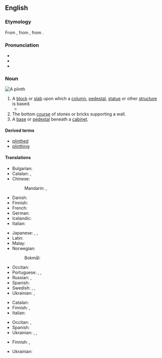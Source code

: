 ==English==

===Etymology===
From {{uder|en|fr|plinthe}}, from {{uder|en|la|plinthus}}, from {{uder|en|grc|πλίνθος||brick}}.

===Pronunciation===
* {{IPA|en|/plɪnθ/}}
* {{audio|en|LL-Q1860 (eng)-Vealhurl-plinth.wav |Audio (UK)}}
* {{rhymes|en|ɪnθ|s=1}}

{{wikipedia}}

===Noun===
[[Image:Plinth.jpg|thumb|A plinth]]
{{en-noun}}

# A [[block]] or [[slab]] upon which a [[column]], [[pedestal]], [[statue]] or other [[structure]] is based.
#* {{quote-book|en|year=1963|author={{w|Margery Allingham}}
|title={{w|The China Governess}}
|chapter=Foreword|url=http://openlibrary.org/works/OL2004261W
|passage=He turned back to the scene before him and the enormous new block of council dwellings. The design was some way after Corbusier but the block was built up on '''plinths''' and resembled an Atlantic liner swimming diagonally across the site.}}
# The bottom [[course]] of stones or bricks supporting a wall.
# A [[base]] or [[pedestal]] beneath a [[cabinet]].

====Derived terms====
* [[plinthed]] {{i|adjective}}
* [[plinthing]] {{i|verb}}

====Translations====
{{trans-top|base for column, pedestal or statue}}
* Bulgarian: {{t+|bg|пиедестал|m}}
* Catalan: {{t+|ca|sòcol|m}}, {{t|ca|basament|m}}
* Chinese:
*: Mandarin: {{t+|cmn|礎|sc=Hani}}, {{t+|cmn|础|tr=chǔ|sc=Hani}}
* Danish: {{t|da|sokkel|c}}
* Finnish: {{t+|fi|jalusta}}
* French: {{t+|fr|plinthe|f}}
* German: {{t+|de|Sockel|m}}
* Icelandic: {{t|is|sökull|m}}
* Italian: {{t+|it|plinto|m}}
{{trans-mid}}
* Japanese: {{t+|ja|台座|tr=だいざ, ''daiza''}}, {{t|ja|柱礎|tr=ちゅうそ, ''chuuso''}}, {{t|ja|根石|tr=ねいし, ''neishi''}}
* Latin: {{t|la|plinthus|m}}
* Malay: {{t|ms|alas tiang}}
* Norwegian:
*: Bokmål: {{t+|nb|sokkel}}
* Occitan: {{t|oc|plint|m}}
* Portuguese: {{t|pt|plinto|m}}, {{t|pt|alaque|m}}, {{t|pt|soclo|m}}
* Russian: {{t+|ru|цо́коль|m}}, {{t+|ru|постаме́нт|m}}
* Spanish: {{t+|es|zócalo|m}}
* Swedish: {{t+|sv|sockel|c}}, {{t+|sv|piedestal|c}}, {{t+|sv|plint|c}}
* Ukrainian: {{t|uk|постаме́нт}}, {{t|uk|п'єдестал}}
{{trans-bottom}}

{{trans-top|bottom course of stones supporting a wall}}
* Catalan: {{t+|ca|sòcol|m}}
* Finnish: {{t+|fi|kivijalka}}, {{t+|fi|sokkeli}}
* Italian: {{t+|it|zoccolo|m}}
{{trans-mid}}
* Occitan: {{t|oc|plint|m}}, {{t+|oc|sòcle}}
* Spanish: {{t|es|fundato}}
* Ukrainian: {{t+|uk|цо́коль}}, {{t|uk|підні́жок}}, {{t+|uk|підму́рок}}
{{trans-bottom}}

{{trans-top|base for a cabinet}}
* Finnish: {{t+|fi|jalusta}}, {{t+|fi|sokkeli}}
{{trans-mid}}
* Ukrainian: {{t|uk|цо́кольна пане́ль}}
{{trans-bottom}}